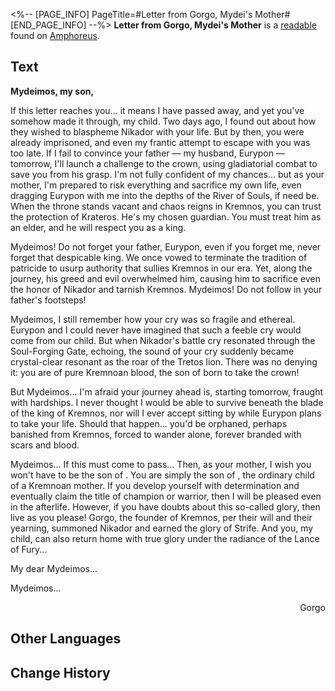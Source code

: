 <%-- [PAGE_INFO]
PageTitle=#Letter from Gorgo, Mydei's Mother#
[END_PAGE_INFO] --%>
{{Readable Infobox
|id           = 481
|partIds      = 190794
|title        = 
|image        = Item Letter from Gorgo, Mydei's Mother.png
|world        = Amphoreus
|parts        = 1
|author       = <!--to be added-->
|description  = A slate discovered in ancient Castrum Kremnos containing the last words of Mydei's mother, Gorgo.
|part1        = Letter from Gorgo, Mydei's Mother
|source1      = {{cx|Source missing}}
|characters   = 
|factions     = 
}}
'''Letter from Gorgo, Mydei's Mother''' is a [[readable]] found on [[Amphoreus]].
<!--
==Location==
{{Map Embed|<map name>|<marker id>}}
-->
==Text==
'''Mydeimos, my son,'''

If this letter reaches you... it means I have passed away, and yet you've somehow made it through, my child. Two days ago, I found out about how they wished to blaspheme Nikador with your life. But by then, you were already imprisoned, and even my frantic attempt to escape with you was too late. If I fail to convince your father &mdash; my husband, Eurypon &mdash; tomorrow, I'll launch a challenge to the crown, using gladiatorial combat to save you from his grasp. I'm not fully confident of my chances... but as your mother, I'm prepared to risk everything and sacrifice my own life, even dragging Eurypon with me into the depths of the River of Souls, if need be. When the throne stands vacant and chaos reigns in Kremnos, you can trust the protection of Krateros. He's my chosen guardian. You must treat him as an elder, and he will respect you as a king.

Mydeimos! Do not forget your father, Eurypon, even if you forget me, never forget that despicable king. We once vowed to terminate the tradition of patricide to usurp authority that sullies Kremnos in our era. Yet, along the journey, his greed and evil overwhelmed him, causing him to sacrifice even the honor of Nikador and tarnish Kremnos. Mydeimos! Do not follow in your father's footsteps!

Mydeimos, I still remember how your cry was so fragile and ethereal. Eurypon and I could never have imagined that such a feeble cry would come from our child. But when Nikador's battle cry resonated through the Soul-Forging Gate, echoing, the sound of your cry suddenly became crystal-clear resonant as the roar of the Tretos lion. There was no denying it: you are of pure Kremnoan blood, the son of {{Rubi|Gorgo|Founder of Kremnos}} born to take the crown!

But Mydeimos... I'm afraid your journey ahead is, starting tomorrow, fraught with hardships. I never thought I would be able to survive beneath the blade of the king of Kremnos, nor will I ever accept sitting by while Eurypon plans to take your life. Should that happen... you'd be orphaned, perhaps banished from Kremnos, forced to wander alone, forever branded with scars and blood.

Mydeimos... If this must come to pass... Then, as your mother, I wish you won't have to be the son of {{Rubi|Gorgo|Founder of Kremnos}}. You are simply the son of {{Rubi|Gorgo|Queen of Kremnos}}, the ordinary child of a Kremnoan mother. If you develop yourself with determination and eventually claim the title of champion or warrior, then I will be pleased even in the afterlife. However, if you have doubts about this so-called glory, then live as you please! Gorgo, the founder of Kremnos, per their will and their yearning, summoned Nikador and earned the glory of Strife. And you, my child, can also return home with true glory under the radiance of the Lance of Fury...

My dear Mydeimos...

Mydeimos...

<div align="right">Gorgo</div>

<!--
==Trivia==
* 
-->
==Other Languages==
{{Other Languages
|en   = Letter from Gorgo, Mydei's Mother
|zhs  = 万敌之母，歌耳戈的遗信
|zht  = 萬敵之母&mdash;&mdash;歌耳戈的遺信
|ja   = モーディスの母、ゴルゴーの遺書
|ko   = 마이데이의 어머니, 고르고의 유서
|es   = Carta de Gorgo, madre de Midei
|fr   = Lettre de Gorgo, la mère de Mydei
|ru   = Письмо от Горго, матери Мидея
|th   = จดหมายสั่งลาจาก Gorgo มารดาของ Mydei
|vi   = Di Thư Của Gorgo, Mẹ Của Mydei
|de   = Letzter Brief von Gorgo, Mutter von Mydei
|id   = Surat Peninggalan Gorgo, Ibu Mydei
|pt   = Carta de Gorgo, Mãe de Mydei
}}

==Change History==
{{Change History|3.1}}